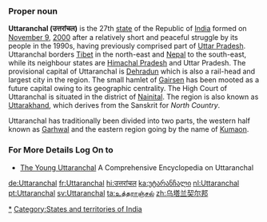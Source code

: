 ===Proper noun===
'''Uttaranchal (&#2313;&#2340;&#2381;&#2340;&#2352;&#2366;&#2306;&#2330;&#2354;)''' is the 27th [[States and territories of India|state]] of the Republic of [[India]] formed on [[November 9]], [[2000]] after a relatively short and peaceful struggle by its people in the 1990s, having previously comprised part of [[Uttar Pradesh]]. Uttaranchal borders [[Tibet]] in the north-east and [[Nepal]] to the south-east, while its neighbour states are [[Himachal Pradesh]] and Uttar Pradesh. The provisional capital of Uttaranchal is [[Dehradun]] which is also a rail-head and largest city in the region. The small hamlet of [[Gairsen]] has been mooted as a future capital owing to its geographic centrality. The High Court of Uttaranchal is situated in the district of [[Nainital]]. The region is also known as [[Uttarakhand]], which derives from the Sanskrit for ''North Country''.

Uttaranchal has traditionally been divided into two parts, the western half known as [[Garhwal]] and the eastern region going by the name of [[Kumaon]].

===For More Details Log On to ===
*[http://younguttaranchal.com/encyclopedia The Young Uttaranchal] A Comprehensive Encyclopedia on Uttaranchal

{{India}}
[[Category:Uttaranchal|*]]
[[Category:States and territories of India]]

[[de:Uttaranchal]]
[[fr:Uttaranchal]]
[[hi:उत्तरांचल]]
[[ka:უტარანჩალი]]
[[nl:Uttaranchal]]
[[pt:Uttaranchal]]
[[sv:Uttaranchal]]
[[ta:உத்தராஞ்சல்]]
[[zh:乌塔兰契尔邦]]